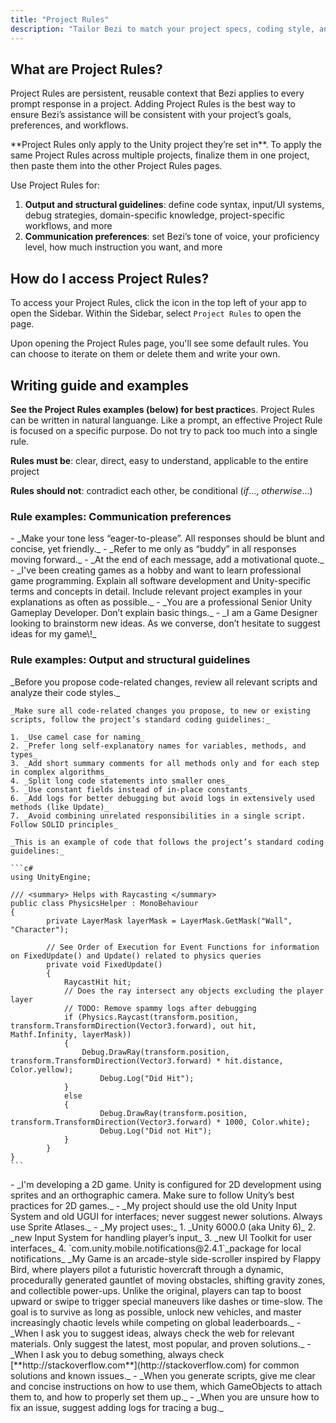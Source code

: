 ```yaml
---
title: "Project Rules"
description: "Tailor Bezi to match your project specs, coding style, and communication preferences"
---
```


## What are Project Rules?

Project Rules are persistent, reusable context that Bezi applies to every prompt response in a project. Adding Project Rules is the best way to ensure Bezi’s assistance will be consistent with your project’s goals, preferences, and workflows.

<Note>
  **Project Rules only apply to the Unity project they’re set in**. To apply the same Project Rules across multiple projects, finalize them in one project, then paste them into the other Project Rules pages.
</Note>

Use Project Rules for:

1. **Output and structural guidelines**: define code syntax, input/UI systems, debug strategies, domain-specific knowledge, project-specific workflows, and more
2. **Communication preferences**: set Bezi’s tone of voice, your proficiency level, how much instruction you want, and more

## How do I access Project Rules?

To access your Project Rules, click the  <Icon icon="sidebar" iconType="regular" color="#000000" />  icon in the top left of your app to open the Sidebar. Within the Sidebar, select `Project Rules` to open the page.

Upon opening the Project Rules page, you'll see some default rules. You can choose to iterate on them or delete them and write your own.

## Writing guide and examples

**See the Project Rules examples (below) for best practice**s. Project Rules can be written in natural languange. Like a prompt, an effective Project Rule is focused on a specific purpose. Do not try to pack too much into a single rule.

**Rules must be**: clear, direct, easy to understand, applicable to the entire project

**Rules should not**: contradict each other, be conditional (_if_..., _otherwise_...)

### Rule examples: Communication preferences

<AccordionGroup>
  <Accordion title="Customize Bezi’s personality and responses">
    - _Make your tone less “eager-to-please”. All responses should be blunt and concise, yet friendly._
    - _Refer to me only as “buddy” in all responses moving forward._
    - _At the end of each message, add a motivational quote._
  </Accordion>
  <Accordion title="Match Bezi's response style and depth to your experience level">
    - _I've been creating games as a hobby and want to learn professional game programming. Explain all software development and Unity-specific terms and concepts in detail. Include relevant project examples in your explanations as often as possible._
    - _You are a professional Senior Unity Gameplay Developer. Don’t explain basic things._
    - _I am a Game Designer looking to brainstorm new ideas. As we converse, don’t hesitate to suggest ideas for my game\!_
  </Accordion>
</AccordionGroup>

### Rule examples: Output and structural guidelines

<AccordionGroup>
  <Accordion title="Set code guidelines and logic">
    _Before you propose code-related changes, review all relevant scripts and analyze their code styles._

    _Make sure all code-related changes you propose, to new or existing scripts, follow the project’s standard coding guidelines:_

    1. _Use camel case for naming_
    2. _Prefer long self-explanatory names for variables, methods, and types_
    3. _Add short summary comments for all methods only and for each step in complex algorithms_
    4. _Split long code statements into smaller ones_
    5. _Use constant fields instead of in-place constants_
    6. _Add logs for better debugging but avoid logs in extensively used methods (like Update)_
    7. _Avoid combining unrelated responsibilities in a single script. Follow SOLID principles_

    _This is an example of code that follows the project’s standard coding guidelines:_

    ```c#
    using UnityEngine;
    
    /// <summary> Helps with Raycasting </summary>
    public class PhysicsHelper : MonoBehaviour
    {
    		private LayerMask layerMask = LayerMask.GetMask("Wall", "Character");
    	
    		// See Order of Execution for Event Functions for information on FixedUpdate() and Update() related to physics queries
    		private void FixedUpdate()
    		{
    			RaycastHit hit;
    			// Does the ray intersect any objects excluding the player layer
    			// TODO: Remove spammy logs after debugging
    			if (Physics.Raycast(transform.position, transform.TransformDirection(Vector3.forward), out hit, Mathf.Infinity, layerMask))
    			{
    			    Debug.DrawRay(transform.position, transform.TransformDirection(Vector3.forward) * hit.distance, Color.yellow);
    					Debug.Log("Did Hit");
    			}
    			else
    			{
    					Debug.DrawRay(transform.position, transform.TransformDirection(Vector3.forward) * 1000, Color.white);
    					Debug.Log("Did not Hit");
    			}
    		}
    }
    ```
  </Accordion>
  <Accordion title="Encode system preferences and project-specific knowledge ">
    - _I'm developing a 2D game. Unity is configured for 2D development using sprites and an orthographic camera. Make sure to follow Unity’s best practices for 2D games._
    - _My project should use the old Unity Input System and old UGUI for interfaces; never suggest newer solutions. Always use Sprite Atlases._
    - _My project uses:_
      1. _Unity 6000.0 (aka Unity 6)_
      2. _new Input System for handling player’s input_
      3. _new UI Toolkit for user interfaces_
      4. `com.unity.mobile.notifications@2.4.1`_package for local notifications_
  </Accordion>
  <Accordion title="Explain the game’s concept and goals">
    _My Game is an arcade-style side-scroller inspired by Flappy Bird, where players pilot a futuristic hovercraft through a dynamic, procedurally generated gauntlet of moving obstacles, shifting gravity zones, and collectible power-ups. Unlike the original, players can tap to boost upward or swipe to trigger special maneuvers like dashes or time-slow. The goal is to survive as long as possible, unlock new vehicles, and master increasingly chaotic levels while competing on global leaderboards._
  </Accordion>
  <Accordion title="Define response steps and workflow requirements ">
    - _When I ask you to suggest ideas, always check the web for relevant materials. Only suggest the latest, most popular, and proven solutions._
    - _When I ask you to debug something, always check [**http://stackoverflow.com**](http://stackoverflow.com) for common solutions and known issues._ 
    - _When you generate scripts, give me clear and concise instructions on how to use them, which GameObjects to attach them to, and how to properly set them up._
    - _When you are unsure how to fix an issue, suggest adding logs for tracing a bug._
  </Accordion>
</AccordionGroup>